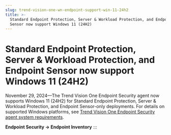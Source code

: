 ```yaml
---
slug: trend-vision-one-wn-endpoint-support-win-11-24h2
title: >-
  Standard Endpoint Protection, Server & Workload Protection, and Endpoint
  Sensor now support Windows 11 (24H2)
---
```

# Standard Endpoint Protection, Server & Workload Protection, and Endpoint Sensor now support Windows 11 (24H2)

November 29, 2024—The Trend Vision One Endpoint Security agent now supports Windows 11 (24H2) for Standard Endpoint Protection, Server & Workload Protection, and Endpoint Sensor-only deployments. For details on supported Windows platforms, see [Trend Vision One Endpoint Security agent system requirements](endpoint-agent-system-requirements.mdx).

**Endpoint Security → Endpoint Inventory**
:::
